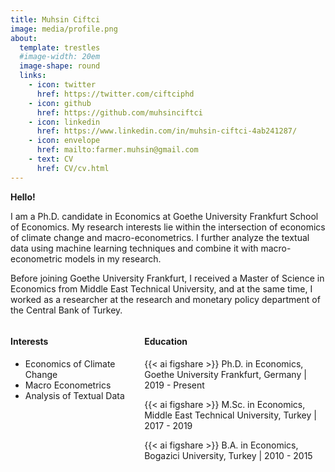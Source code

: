 ```yaml
---
title: Muhsin Ciftci
image: media/profile.png
about:
  template: trestles
  #image-width: 20em
  image-shape: round
  links:
    - icon: twitter
      href: https://twitter.com/ciftciphd
    - icon: github
      href: https://github.com/muhsinciftci
    - icon: linkedin
      href: https://www.linkedin.com/in/muhsin-ciftci-4ab241287/
    - icon: envelope
      href: mailto:farmer.muhsin@gmail.com
    - text: CV
      href: CV/cv.html
---
```


:::::: column-page-left
**Hello!**

I am a Ph.D. candidate in Economics at Goethe University Frankfurt School of Economics. My research interests lie within the intersection of economics of climate change and macro-econometrics. I further analyze the textual data using machine learning techniques and combine it with macro-econometric models in my research.

Before joining Goethe University Frankfurt, I received a Master of Science in Economics from Middle East Technical University, and at the same time, I worked as a researcher at the research and monetary policy department of the Central Bank of Turkey.

::::: columns
::: {.column width="40%"}
#### Interests{.ftcol1}

-   Economics of Climate Change
-   Macro Econometrics
-   Analysis of Textual Data
:::

::: {.column width="60%"}
#### Education{.ftcol1}

{{< ai figshare >}} Ph.D. in Economics, Goethe University Frankfurt, Germany \| 2019 - Present

{{< ai figshare >}} M.Sc. in Economics, Middle East Technical University, Turkey \| 2017 - 2019

{{< ai figshare >}} B.A. in Economics, Bogazici University, Turkey \| 2010 - 2015
:::
:::::
::::::
